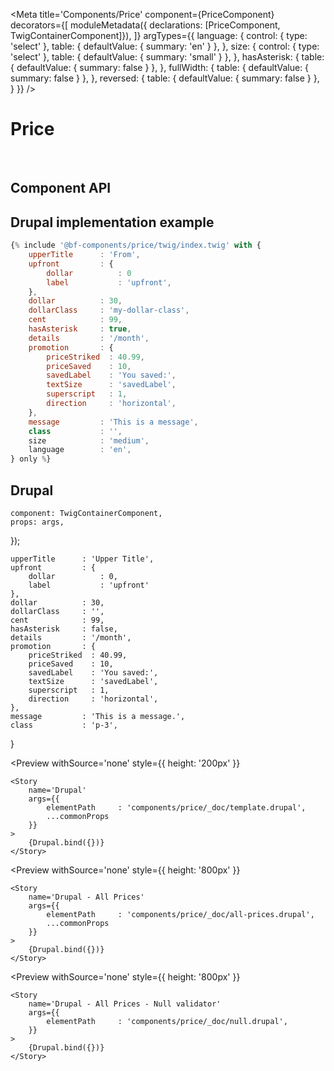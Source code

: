


<Meta
    title='Components/Price'
    component={PriceComponent}
    decorators={[
        moduleMetadata({ declarations: [PriceComponent, TwigContainerComponent]}),
    ]}
    argTypes={{
        language: {
            control: { type: 'select' },
            table: { defaultValue: { summary: 'en' } },
        },
        size: {
            control: { type: 'select' },
            table: { defaultValue: { summary: 'small' } },
        },
        hasAsterisk: {
            table: { defaultValue: { summary: false } },
        },
        fullWidth: {
            table: { defaultValue: { summary: false } },
        },
        reversed: {
            table: { defaultValue: { summary: false } },
        }
    }}
/>


# Price

<br/>



## Component API

<Props of={PriceComponent} />



## Drupal implementation example

```jsx
{% include '@bf-components/price/twig/index.twig' with {
    upperTitle      : 'From',
    upfront         : {
        dollar          : 0
        label           : 'upfront',
    },
    dollar          : 30,
    dollarClass     : 'my-dollar-class',
    cent            : 99,
    hasAsterisk     : true,
    details         : '/month',
    promotion       : {
        priceStriked  : 40.99,
        priceSaved    : 10,
        savedLabel    : 'You saved:',
        textSize      : 'savedLabel',
        superscript   : 1,
        direction     : 'horizontal',
    },
    message         : 'This is a message',
    class           : '',
    size            : 'medium',
    language        : 'en',
} only %}
```



## Drupal

    component: TwigContainerComponent,
    props: args,
});

    upperTitle      : 'Upper Title',
    upfront         : {
        dollar          : 0,
        label           : 'upfront'
    },
    dollar          : 30,
    dollarClass     : '',
    cent            : 99,
    hasAsterisk     : false,
    details         : '/month',
    promotion       : {
        priceStriked  : 40.99,
        priceSaved    : 10,
        savedLabel    : 'You saved:',
        textSize      : 'savedLabel',
        superscript   : 1,
        direction     : 'horizontal',
    },
    message         : 'This is a message.',
    class           : 'p-3',
}


<Preview
    withSource='none'
    style={{ height: '200px' }}
>
    <Story
        name='Drupal'
        args={{
            elementPath     : 'components/price/_doc/template.drupal',
            ...commonProps
        }}
    >
        {Drupal.bind({})}
    </Story>
</Preview>


<Preview
    withSource='none'
    style={{ height: '800px' }}
>
    <Story
        name='Drupal - All Prices'
        args={{
            elementPath     : 'components/price/_doc/all-prices.drupal',
            ...commonProps
        }}
    >
        {Drupal.bind({})}
    </Story>
</Preview>

<Preview
    withSource='none'
    style={{ height: '800px' }}
>
    <Story
        name='Drupal - All Prices - Null validator'
        args={{
            elementPath     : 'components/price/_doc/null.drupal',
        }}
    >
        {Drupal.bind({})}
    </Story>
</Preview>
